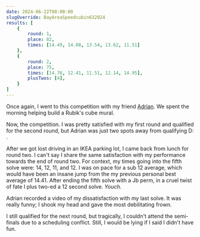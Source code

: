 ```yaml
---
date: 2024-06-22T08:00:00
slugOverride: BayAreaSpeedcubin632024
results: [
    {
        round: 1,
        place: 82,
        times: [14.49, 14.08, 13.54, 13.62, 11.51]
    },
    {
        round: 2,
        place: 75,
        times: [14.76, 12.41, 11.51, 12.14, 14.95],
        plusTwos: [4],
    }
]
---
```


Once again, I went to this competition with my friend [Adrian](https://bithole.dev). We spent the morning helping build a Rubik's cube mural.

<ContentImage
    src={halfMural}
    desc="I had never seen a mural in person, it was seriously cool"
    alt="The Rubik's cube mural half-built"
    width="300"
/>

<ContentImage
    src={mural}
    desc="The completed mural"
    width="300"
    alt="The completed Rubik's cube mural"
/>

Now, the competition. I was pretty satisfied with my first round and qualified for the second round, but Adrian was just two spots away from qualifying D: .

After we got lost driving in an IKEA parking lot, I came back from lunch for round two. I can't say I share the same satisfaction with my performance towards the end of round two. For context, my times going into the fifth solve were: 14, 12, 11, and 12. I was on pace for a sub 12 average, which would have been an insane jump from the my previous personal best average of 14.41. After ending the fifth solve with a Jb perm, in a cruel twist of fate I plus two-ed a 12 second solve. *Youch.*

Adrian recorded a video of my dissatisfaction with my last solve. It was really funny; I shook my head and gave the most debilitating frown.

I still qualified for the next round, but tragically, I couldn't attend the semi-finals due to a scheduling conflict. Still, I would be lying if I said I didn't have fun.

